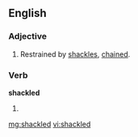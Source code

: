 ==English==

===Adjective===
{{en-adj|-}}

# Restrained by [[shackle]]s, [[chained]].

===Verb===
'''shackled'''

# {{past of|[[shackle]]}}

[[mg:shackled]]
[[vi:shackled]]